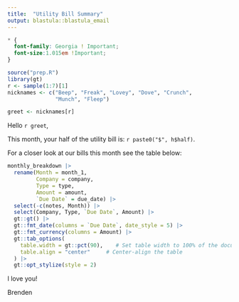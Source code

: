 ```yaml
---
title:  "Utility Bill Summary"
output: blastula::blastula_email
---
```


```css
* {
  font-family: Georgia ! Important;
  font-size:1.015em !Important;
}

```


```r
source("prep.R")
library(gt)
r <- sample(1:7)[1]
nicknames <- c("Beep", "Freak", "Lovey", "Dove", "Crunch",
               "Munch", "Fleep")

greet <- nicknames[r]

```

Hello `r greet`,

This month, your half of the utility bill is: `r paste0("$", h$half)`.

For a closer look at our bills this month see the table below: 

```r
monthly_breakdown |> 
  rename(Month = month_1,
         Company = company,
         Type = type, 
         Amount = amount,
         `Due Date` = due_date) |> 
  select(-c(notes, Month)) |> 
  select(Company, Type, `Due Date`, Amount) |> 
  gt::gt() |> 
  gt::fmt_date(columns = `Due Date`, date_style = 5) |> 
  gt::fmt_currency(columns = Amount) |> 
  gt::tab_options(
    table.width = gt::pct(90),    # Set table width to 100% of the document width
    table.align = "center"     # Center-align the table
  ) |> 
  gt::opt_stylize(style = 2)
```


I love you!

Brenden
